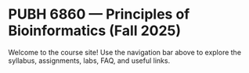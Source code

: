 # PUBH 6860 — Principles of Bioinformatics (Fall 2025)

Welcome to the course site! Use the navigation bar above to explore the syllabus, assignments, labs, FAQ, and useful links.

